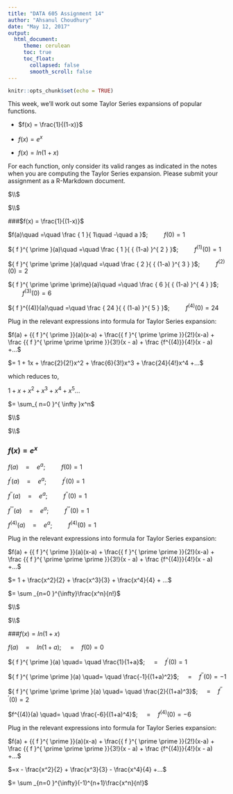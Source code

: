 ---
title: "DATA 605 Assignment 14"
author: "Ahsanul Choudhury"
date: "May 12, 2017"
output:
  html_document:
     theme: cerulean
     toc: true
     toc_float:
       collapsed: false
       smooth_scroll: false
---

```{r setup, include=FALSE}
knitr::opts_chunk$set(echo = TRUE)
```

This week, we'll work out some Taylor Series expansions of popular functions.

-   $f(x) = \frac{1}{(1-x)}$

-   $f(x) = e^x$

-   $f(x) = ln(1 + x)$

For each function, only consider its valid ranges as indicated in the notes when you are computing the Taylor Series expansion. Please submit your assignment as a R-Markdown document.

$\\$

$\\$

###$f(x) = \frac{1}{(1-x)}$

$f(a)\quad =\quad \frac { 1 }{ 1\quad -\quad a }$;   $\quad\quad f(0) = 1$

${ f }^{ \prime }(a)\quad =\quad \frac { 1 }{ { (1-a) }^{ 2 } }$;    $\quad\quad f^{(1)}(0) = 1$

${ f }^{ \prime \prime }(a)\quad =\quad \frac { 2 }{ { (1-a) }^{ 3 } }$;    $\quad\quad f^{(2)}(0) = 2$

${ f }^{ \prime \prime \prime}(a)\quad =\quad \frac { 6 }{ { (1-a) }^{ 4 } }$;    $\quad\quad f^{(3)}(0) = 6$

${ f }^{(4)}(a)\quad =\quad \frac { 24 }{ { (1-a) }^{ 5 } }$;    $\quad\quad f^{(4)}(0) = 24$


Plug in the relevant expressions into formula for Taylor Series expansion:

$f(a) + {{ f }^{ \prime }}(a)(x-a) + \frac{{ f }^{ \prime \prime }}{2!}(x-a) +  \frac {{ f }^{ \prime \prime \prime }}{3!}(x - a) + \frac {f^{(4)}}{4!}(x - a) +...$

$= 1 + 1x + \frac{2}{2!}x^2 + \frac{6}{3!}x^3 + \frac{24}{4!}x^4 +...$

which reduces to,

$1 + x + x^2 + x^3 + x^4 + x^5...$

$= \sum_{ n=0 }^{ \infty }x^n$

$\\$

$\\$

### $f(x) = e^x$

$f(a) \quad= \quad { e }^{ a }$;   $\quad\quad f(0) = 1$

${ f }^{ \prime }(a)\quad =\quad { e }^{ a }$;  $\quad\quad { f }^{ \prime }(0) = 1$

${ f }^{ \prime \prime }(a)\quad =\quad { e }^{ a }$;   $\quad\quad { f }^{ \prime \prime }(0) = 1$

${ f }^{ \prime \prime \prime }(a)\quad =\quad { e }^{ a }$;   $\quad\quad { f }^{ \prime \prime \prime }(0) = 1$

$f^{(4)}(a)\quad = \quad { e }^{ a }$;   $\quad\quad f^{(4)}(0) = 1$

Plug in the relevant expressions into formula for Taylor Series expansion:

$f(a) + {{ f }^{ \prime }}(a)(x-a) + \frac{{ f }^{ \prime \prime }}{2!}(x-a) +  \frac {{ f }^{ \prime \prime \prime }}{3!}(x - a) + \frac {f^{(4)}}{4!}(x - a) +...$

$= 1 + \frac{x^2}{2} + \frac{x^3}{3} + \frac{x^4}{4} + ...$

$= \sum _{n=0 }^{\infty}\frac{x^n}{n!}$

$\\$

$\\$

###$f(x) = ln(1 + x)$

$f(a) \quad= \quad ln(1+a)$;   $\quad= \quad f(0) = 0$

${ f }^{ \prime }(a) \quad= \quad \frac{1}{1+a}$;   $\quad= \quad { f }^{ \prime }(0) = 1$

${ f }^{ \prime \prime }(a) \quad= \quad \frac{-1}{(1+a)^2}$;   $\quad= \quad { f }^{ \prime \prime }(0) = -1$

${ f }^{ \prime \prime \prime }(a) \quad= \quad \frac{2}{(1+a)^3}$;   $\quad= \quad { f }^{ \prime \prime \prime } (0) = 2$

$f^{(4)}(a) \quad= \quad \frac{-6}{(1+a)^4}$;   $\quad= \quad f^{(4)}(0) = -6$

Plug in the relevant expressions into formula for Taylor Series expansion:

$f(a) + {{ f }^{ \prime }}(a)(x-a) + \frac{{ f }^{ \prime \prime }}{2!}(x-a) +  \frac {{ f }^{ \prime \prime \prime }}{3!}(x - a) + \frac {f^{(4)}}{4!}(x - a) +...$

$=x - \frac{x^2}{2} + \frac{x^3}{3} - \frac{x^4}{4} +...$

$= \sum _{n=0 }^{\infty}(-1)^{n+1}\frac{x^n}{n!}$